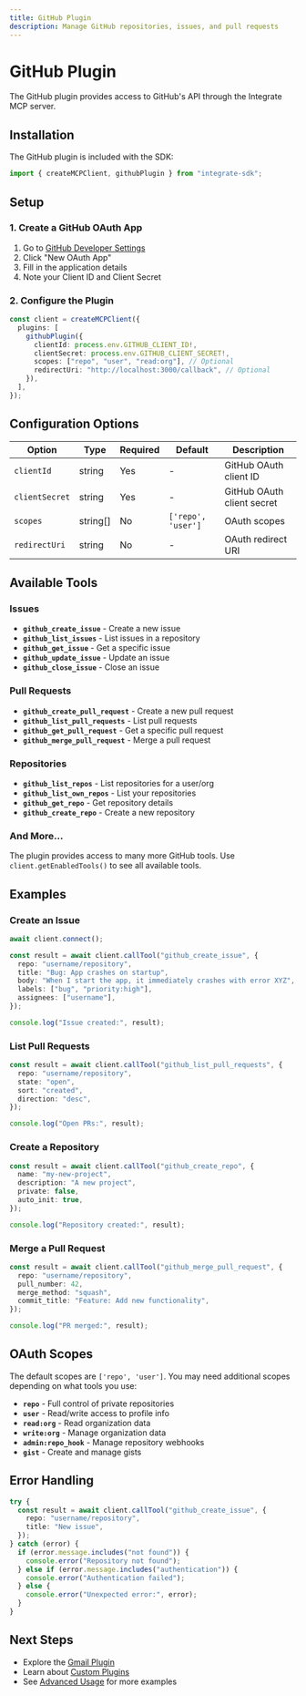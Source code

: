 ```yaml
---
title: GitHub Plugin
description: Manage GitHub repositories, issues, and pull requests
---
```


# GitHub Plugin

The GitHub plugin provides access to GitHub's API through the Integrate MCP server.

## Installation

The GitHub plugin is included with the SDK:

```typescript
import { createMCPClient, githubPlugin } from "integrate-sdk";
```

## Setup

### 1. Create a GitHub OAuth App

1. Go to [GitHub Developer Settings](https://github.com/settings/developers)
2. Click "New OAuth App"
3. Fill in the application details
4. Note your Client ID and Client Secret

### 2. Configure the Plugin

```typescript
const client = createMCPClient({
  plugins: [
    githubPlugin({
      clientId: process.env.GITHUB_CLIENT_ID!,
      clientSecret: process.env.GITHUB_CLIENT_SECRET!,
      scopes: ["repo", "user", "read:org"], // Optional
      redirectUri: "http://localhost:3000/callback", // Optional
    }),
  ],
});
```

## Configuration Options

| Option         | Type     | Required | Default            | Description                |
| -------------- | -------- | -------- | ------------------ | -------------------------- |
| `clientId`     | string   | Yes      | -                  | GitHub OAuth client ID     |
| `clientSecret` | string   | Yes      | -                  | GitHub OAuth client secret |
| `scopes`       | string[] | No       | `['repo', 'user']` | OAuth scopes               |
| `redirectUri`  | string   | No       | -                  | OAuth redirect URI         |

## Available Tools

### Issues

- **`github_create_issue`** - Create a new issue
- **`github_list_issues`** - List issues in a repository
- **`github_get_issue`** - Get a specific issue
- **`github_update_issue`** - Update an issue
- **`github_close_issue`** - Close an issue

### Pull Requests

- **`github_create_pull_request`** - Create a new pull request
- **`github_list_pull_requests`** - List pull requests
- **`github_get_pull_request`** - Get a specific pull request
- **`github_merge_pull_request`** - Merge a pull request

### Repositories

- **`github_list_repos`** - List repositories for a user/org
- **`github_list_own_repos`** - List your repositories
- **`github_get_repo`** - Get repository details
- **`github_create_repo`** - Create a new repository

### And More...

The plugin provides access to many more GitHub tools. Use `client.getEnabledTools()` to see all available tools.

## Examples

### Create an Issue

```typescript
await client.connect();

const result = await client.callTool("github_create_issue", {
  repo: "username/repository",
  title: "Bug: App crashes on startup",
  body: "When I start the app, it immediately crashes with error XYZ",
  labels: ["bug", "priority:high"],
  assignees: ["username"],
});

console.log("Issue created:", result);
```

### List Pull Requests

```typescript
const result = await client.callTool("github_list_pull_requests", {
  repo: "username/repository",
  state: "open",
  sort: "created",
  direction: "desc",
});

console.log("Open PRs:", result);
```

### Create a Repository

```typescript
const result = await client.callTool("github_create_repo", {
  name: "my-new-project",
  description: "A new project",
  private: false,
  auto_init: true,
});

console.log("Repository created:", result);
```

### Merge a Pull Request

```typescript
const result = await client.callTool("github_merge_pull_request", {
  repo: "username/repository",
  pull_number: 42,
  merge_method: "squash",
  commit_title: "Feature: Add new functionality",
});

console.log("PR merged:", result);
```

## OAuth Scopes

The default scopes are `['repo', 'user']`. You may need additional scopes depending on what tools you use:

- **`repo`** - Full control of private repositories
- **`user`** - Read/write access to profile info
- **`read:org`** - Read organization data
- **`write:org`** - Manage organization data
- **`admin:repo_hook`** - Manage repository webhooks
- **`gist`** - Create and manage gists

## Error Handling

```typescript
try {
  const result = await client.callTool("github_create_issue", {
    repo: "username/repository",
    title: "New issue",
  });
} catch (error) {
  if (error.message.includes("not found")) {
    console.error("Repository not found");
  } else if (error.message.includes("authentication")) {
    console.error("Authentication failed");
  } else {
    console.error("Unexpected error:", error);
  }
}
```

## Next Steps

- Explore the [Gmail Plugin](/docs/plugins/gmail)
- Learn about [Custom Plugins](/docs/plugins/custom-plugins)
- See [Advanced Usage](/docs/guides/advanced-usage) for more examples
